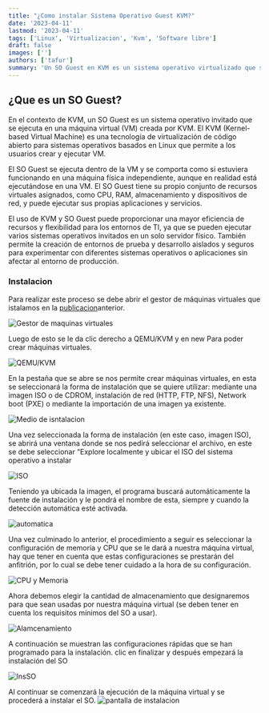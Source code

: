 ```yaml
---
title: "¿Como instalar Sistema Operativo Guest KVM?"
date: '2023-04-11'
lastmod: '2023-04-11'
tags: ['Linux', 'Virtualizacion', 'Kvm', 'Software libre']
draft: false
images: ['']
authors: ['tafur']
summary: 'Un SO Guest en KVM es un sistema operativo virtualizado que se ejecuta en una máquina virtual en un hipervisor KVM.'
---
```


## ¿Que es un SO Guest?

En el contexto de KVM, un SO Guest es un sistema operativo invitado que se ejecuta en una máquina virtual (VM) creada por KVM. El KVM (Kernel-based Virtual Machine) es una tecnología de virtualización de código abierto para sistemas operativos basados en Linux que permite a los usuarios crear y ejecutar VM.

El SO Guest se ejecuta dentro de la VM y se comporta como si estuviera funcionando en una máquina física independiente, aunque en realidad está ejecutándose en una VM. El SO Guest tiene su propio conjunto de recursos virtuales asignados, como CPU, RAM, almacenamiento y dispositivos de red, y puede ejecutar sus propias aplicaciones y servicios.

El uso de KVM y SO Guest puede proporcionar una mayor eficiencia de recursos y flexibilidad para los entornos de TI, ya que se pueden ejecutar varios sistemas operativos invitados en un solo servidor físico. También permite la creación de entornos de prueba y desarrollo aislados y seguros para experimentar con diferentes sistemas operativos o aplicaciones sin afectar al entorno de producción.

### Instalacion

Para realizar este proceso se debe abrir el gestor de máquinas virtuales que istalamos en la [publicacion](/blog/instalacion-kvm)anterior.

![Gestor de maquinas virtuales](https://drive.google.com/uc?export=view&id=1bd54K53FSpUEvAChkhkPnqEb7qq2pq5D)

Luego de esto se le da clic derecho a QEMU/KVM y en new Para poder crear máquinas virtuales.

![QEMU/KVM](https://drive.google.com/uc?export=view&id=1e624lT5wlFAo0vj5Qw7srIB1pT30DhEo)

En la pestaña que se abre se nos permite crear máquinas virtuales, en esta se seleccionará la forma de instalación que se quiere utilizar: mediante una imagen ISO o de CDROM, instalación de red (HTTP, FTP, NFS), Network boot (PXE) o mediante la importación de una imagen ya existente.

![Medio de isntalacion](https://drive.google.com/uc?export=view&id=1Er3dlONFS6fbainEcxNzMZZmgP5RX9Lc)

Una vez seleccionada la forma de instalación  (en este caso, imagen ISO), se abrirá una ventana donde se nos pedirá seleccionar el archivo, en este se debe seleccionar “Explore localmente y ubicar el ISO del sistema operativo a instalar

![ISO](https://drive.google.com/uc?export=view&id=1YCF6avBBJjgcFG22MPmOoeOVMzfyv7jW)

Teniendo ya ubicada la imagen, el programa buscará automáticamente la fuente de instalación y le pondrá el nombre de esta, siempre y cuando la detección automática esté activada.

![automatica](https://drive.google.com/uc?export=view&id=1jIxMrO_jN1AWlzaYpcu2yBOULNNOHB2i)

Una vez culminado lo anterior, el procedimiento a seguir es seleccionar la configuración de memoria y CPU que se le dará  a nuestra máquina virtual, hay que tener en cuenta que estas configuraciones se prestarán del anfitrión, por lo cual se debe tener cuidado a la hora de su configuración.

![CPU y Memoria](https://drive.google.com/uc?export=view&id=1dT2JOfULdl8Jus2iCV_WF6iQ-DZG9cbH)

Ahora debemos elegir la cantidad de almacenamiento que designaremos para que sean usadas por nuestra máquina virtual (se deben tener en cuenta los requisitos mínimos del SO a usar).

![Alamcenamiento](https://lh3.googleusercontent.com/drive-viewer/AAOQEOSOEHfQy0e8mxIikxj9WnTwe9-YCbUUH6I5UG9CkALq0OPM8wicMjr-98DLRChVAhlTWiczaf_p1X_Lb4Wt4RnEQ32CNQ=s2560)

A continuación se muestran las configuraciones rápidas que se han programado para la instalación. clic en finalizar y después empezará la instalación del SO

![InsSO](https://drive.google.com/uc?export=view&id=1lBF32U_MBRf_GEeC6IAATAYjq7C_tlOA)

Al continuar se  comenzará la ejecución de la máquina virtual y se procederá a instalar el SO.
![pantalla de instalacion](https://drive.google.com/uc?export=view&id=1Wr-NdHyiP7GAJxavgnpsrXUNbaMf-j62)
